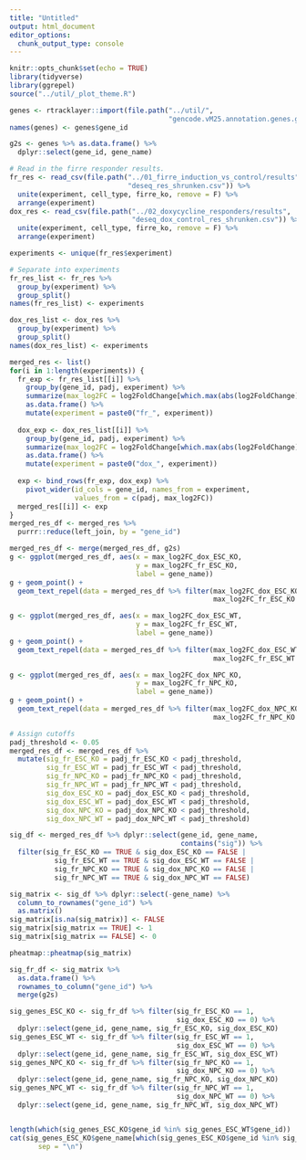 ```yaml
---
title: "Untitled"
output: html_document
editor_options: 
  chunk_output_type: console
---
```


```r
knitr::opts_chunk$set(echo = TRUE)
library(tidyverse)
library(ggrepel)
source("../util/_plot_theme.R")
```

```r
genes <- rtracklayer::import(file.path("../util/",
                                       "gencode.vM25.annotation.genes.gtf"))
names(genes) <- genes$gene_id

g2s <- genes %>% as.data.frame() %>%
  dplyr::select(gene_id, gene_name)

# Read in the firre responder results.
fr_res <- read_csv(file.path("../01_firre_induction_vs_control/results",
                             "deseq_res_shrunken.csv")) %>%
  unite(experiment, cell_type, firre_ko, remove = F) %>% 
  arrange(experiment)
dox_res <- read_csv(file.path("../02_doxycycline_responders/results",
                              "deseq_dox_control_res_shrunken.csv")) %>%
  unite(experiment, cell_type, firre_ko, remove = F) %>%
  arrange(experiment)

experiments <- unique(fr_res$experiment)

# Separate into experiments
fr_res_list <- fr_res %>% 
  group_by(experiment) %>%
  group_split()
names(fr_res_list) <- experiments

dox_res_list <- dox_res %>% 
  group_by(experiment) %>%
  group_split()
names(dox_res_list) <- experiments

merged_res <- list()
for(i in 1:length(experiments)) {
  fr_exp <- fr_res_list[[i]] %>%
    group_by(gene_id, padj, experiment) %>%
    summarize(max_log2FC = log2FoldChange[which.max(abs(log2FoldChange))]) %>%
    as.data.frame() %>%
    mutate(experiment = paste0("fr_", experiment))
  
  dox_exp <- dox_res_list[[i]] %>%
    group_by(gene_id, padj, experiment) %>%
    summarize(max_log2FC = log2FoldChange[which.max(abs(log2FoldChange))]) %>%
    as.data.frame() %>%
    mutate(experiment = paste0("dox_", experiment))
  
  exp <- bind_rows(fr_exp, dox_exp) %>%
    pivot_wider(id_cols = gene_id, names_from = experiment, 
                values_from = c(padj, max_log2FC))
  merged_res[[i]] <- exp
}
merged_res_df <- merged_res %>%
  purrr::reduce(left_join, by = "gene_id")

merged_res_df <- merge(merged_res_df, g2s)
g <- ggplot(merged_res_df, aes(x = max_log2FC_dox_ESC_KO, 
                               y = max_log2FC_fr_ESC_KO,
                               label = gene_name))
g + geom_point() + 
  geom_text_repel(data = merged_res_df %>% filter(max_log2FC_dox_ESC_KO > 2,
                                                  max_log2FC_fr_ESC_KO > 2))

g <- ggplot(merged_res_df, aes(x = max_log2FC_dox_ESC_WT, 
                               y = max_log2FC_fr_ESC_WT,
                               label = gene_name))
g + geom_point() + 
  geom_text_repel(data = merged_res_df %>% filter(max_log2FC_dox_ESC_WT > 2,
                                                  max_log2FC_fr_ESC_WT > 2))

g <- ggplot(merged_res_df, aes(x = max_log2FC_dox_NPC_KO, 
                               y = max_log2FC_fr_NPC_KO,
                               label = gene_name))
g + geom_point() + 
  geom_text_repel(data = merged_res_df %>% filter(max_log2FC_dox_NPC_KO > 2,
                                                  max_log2FC_fr_NPC_KO > 2))
```

```r
# Assign cutoffs 
padj_threshold <- 0.05
merged_res_df <- merged_res_df %>%
  mutate(sig_fr_ESC_KO = padj_fr_ESC_KO < padj_threshold,
         sig_fr_ESC_WT = padj_fr_ESC_WT < padj_threshold,
         sig_fr_NPC_KO = padj_fr_NPC_KO < padj_threshold,
         sig_fr_NPC_WT = padj_fr_NPC_WT < padj_threshold,
         sig_dox_ESC_KO = padj_dox_ESC_KO < padj_threshold,
         sig_dox_ESC_WT = padj_dox_ESC_WT < padj_threshold,
         sig_dox_NPC_KO = padj_dox_NPC_KO < padj_threshold,
         sig_dox_NPC_WT = padj_dox_NPC_WT < padj_threshold)

sig_df <- merged_res_df %>% dplyr::select(gene_id, gene_name,
                                          contains("sig")) %>%
  filter(sig_fr_ESC_KO == TRUE & sig_dox_ESC_KO == FALSE |
           sig_fr_ESC_WT == TRUE & sig_dox_ESC_WT == FALSE |
           sig_fr_NPC_KO == TRUE & sig_dox_NPC_KO == FALSE |
           sig_fr_NPC_WT == TRUE & sig_dox_NPC_WT == FALSE)

sig_matrix <- sig_df %>% dplyr::select(-gene_name) %>%
  column_to_rownames("gene_id") %>%
  as.matrix()
sig_matrix[is.na(sig_matrix)] <- FALSE
sig_matrix[sig_matrix == TRUE] <- 1
sig_matrix[sig_matrix == FALSE] <- 0

pheatmap::pheatmap(sig_matrix)

sig_fr_df <- sig_matrix %>%
  as.data.frame() %>%
  rownames_to_column("gene_id") %>%
  merge(g2s)

sig_genes_ESC_KO <- sig_fr_df %>% filter(sig_fr_ESC_KO == 1,
                                         sig_dox_ESC_KO == 0) %>%
  dplyr::select(gene_id, gene_name, sig_fr_ESC_KO, sig_dox_ESC_KO)
sig_genes_ESC_WT <- sig_fr_df %>% filter(sig_fr_ESC_WT == 1,
                                         sig_dox_ESC_WT == 0) %>%
  dplyr::select(gene_id, gene_name, sig_fr_ESC_WT, sig_dox_ESC_WT)
sig_genes_NPC_KO <- sig_fr_df %>% filter(sig_fr_NPC_KO == 1,
                                         sig_dox_NPC_KO == 0) %>%
  dplyr::select(gene_id, gene_name, sig_fr_NPC_KO, sig_dox_NPC_KO)
sig_genes_NPC_WT <- sig_fr_df %>% filter(sig_fr_NPC_WT == 1,
                                         sig_dox_NPC_WT == 0) %>%
  dplyr::select(gene_id, gene_name, sig_fr_NPC_WT, sig_dox_NPC_WT)


length(which(sig_genes_ESC_KO$gene_id %in% sig_genes_ESC_WT$gene_id))
cat(sig_genes_ESC_KO$gene_name[which(sig_genes_ESC_KO$gene_id %in% sig_genes_ESC_WT$gene_id)],
       sep = "\n")
```


